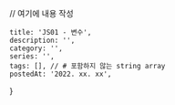 
// 여기에 내용 작성

    title: 'JS01 - 변수',
    description: '',
    category: '',
    series: '',
    tags: [], // # 포함하지 않는 string array
    postedAt: '2022. xx. xx',
}